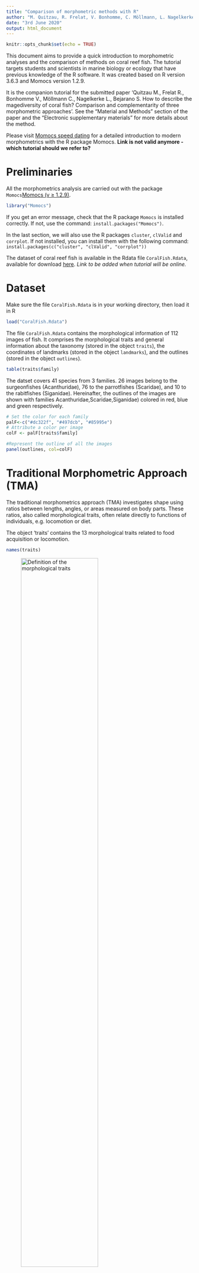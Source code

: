 ```yaml
---
title: "Comparison of morphometric methods with R"
author: "M. Quitzau, R. Frelat, V. Bonhomme, C. Möllmann, L. Nagelkerke and S. Bejarano"
date: "3rd June 2020"
output: html_document
---
```


```r
knitr::opts_chunk$set(echo = TRUE)
```

This document aims to provide a quick introduction to morphometric analyses and the comparison of methods on coral reef fish. The tutorial targets students and scientists in marine biology or ecology that have previous knowledge of the R software. It was created based on R version 3.6.3 and Momocs version 1.2.9.

It is the companion tutorial for the submitted paper 'Quitzau M., Frelat R., Bonhomme V., Möllmann C., Nagelkerke L., Bejarano S. How to describe the magediversity of coral fish? Comparison and complementarity of three morphometric approaches'. See the "Material and Methods" section of the paper and the "Electronic supplementary materials" for more details about the method.

Please visit [Momocs speed dating](https://cran.r-project.org/web/packages/Momocs/vignettes/Momocs_speed_dating.html) for a detailed introduction to modern morphometrics with the R package Momocs. **Link is not valid anymore - which tutorial should we refer to?**

# Preliminaries
All the morphometrics analysis are carried out with the package `Momocs`[Momocs (v ≥ 1.2.9)](https://github.com/MomX/Momocs/).

```r
library("Momocs")
```

If you get an error message, check that the R package `Momocs` is installed correctly. If not, use the command: `install.packages("Momocs")`.  

In the last section, we will also use the R packages `cluster`, `clValid` and `corrplot`. If not installed, you can install them with the following command: `install.packages(c("cluster", "clValid", "corrplot"))` 

The dataset of coral reef fish is available in the Rdata file `CoralFish.Rdata`, available for download [here](https://github.com/rfrelat/CoralFish/). *Link to be added when tutorial will be online.*  

# Dataset

Make sure the file `CoralFish.Rdata` is in your working directory, then load it in R
```r
load("CoralFish.Rdata")
```

The file `CoralFish.Rdata` contains the morphological information of 112 images of fish. It comprises the morphological traits and general information about the taxonomy (stored in the object `traits`), the coordinates of landmarks (stored in the object `landmarks`), and the outlines (stored in the object `outlines`).

```r
table(traits$family)
```

The datset covers 41 species from 3 families. 26 images belong to the surgeonfishes (Acanthuridae), 76 to the parrotfishes (Scaridae), and 10 to the rabitfishes (Siganidae). Hereinafter, the outlines of the images are shown with families Acanthuridae,Scaridae,Siganidae) colored in red, blue and green respectively.

```r
# Set the color for each family
palF<-c("#dc322f", "#497dcb", "#85995e")
# Attribute a color per image
colF <- palF[traits$family]

#Represent the outline of all the images
panel(outlines, col=colF)
```



# Traditional Morphometric Approach (TMA)

The traditional morphometrics approach (TMA) investigates shape using ratios between lengths, angles, or areas measured on body parts. These ratios, also called morphological traits, often relate directly to functions of individuals, e.g. locomotion or diet.

The object 'traits' contains the 13 morphological traits related to food acquisition or locomotion.

```r
names(traits)
```

![Definition of the morphological traits](../Results/Inkscape/Figures/Supplementary/S1_TMA.png){#id .class width=70%}


Traits | Formula | Description  
-------|---------|-----------------------------  
BodyAR | L10$^2$/A2 | Body aspect ratio, ratio between the body depth squared (L10), and the body area (A2).
CaudalAR | L7$^2$/A3 | Aspect ratio of the caudal fin, ratio of the caudal fin depth squared (L7), and the caudal fin surface (A3) 
CaudalFL | L16/L17 | Medial caudal fin ray length, ratio between the medial caudal fin ray length (L16), and the longest caudal fin ray length (L17)  
CaudalPT | L7/L8 | Caudal peduncle throttling, ratio between the caudal fin depth (L7), and the caudal peduncle minimal depth (L8)  
DorsalS | L15/L10 | Longest dorsal spine, ratio between the longest dorsal spine (L15), and the maximum body depth (L10)  
EyeP   | L2/L1   | Eye position, ratio between distance of eye and the bottom of the head (L2), and the head depth along the vertical axis of the eye (L1)
EyeS | L13/L1 | Eye size, ratio between the eye diameter (L13), and the head depth along the vertical axis of the eye (L1)
HeadD | L11/L10 | Head depth, ratio between the head depth (L11), and the body depth (L10)
HeadL | L12/L9 | Head length, ratio between the head length (L12), and the standard length (L9) 
LJawL | L14/L12 | Lower jaw length, ratio between the lower jaw length (L14), and the head length (L12)
OralGP | L3/L1 | Oral gape position, ratio between the distance from the top of the mouth to the bottom of the head along the head depth axis (L3), and the head depth along the vertical axis of  the eye (L1) PectoAR | L6$^2$/A1 | Aspect ratio of the pectoral fin, ratio between the squared pectoral fin length (L6), and the pectoral fin surface (A1)  
PectoP | L5/L4 | Pectoral fin position, ratio between the distance  of the intersection of their pectoral fin to the bottom of the body (L5), and the body depth at the level of the pectoral fin insertion (L4)

From the 13 calculated morphological traits, we calculate a principal component analysis (PCA) and visualize it with:

```r
# Run a PCA on the traits
pcaTMA   <- PCA(traits[, 3:15])
# Visualize the morphospace
plot(pcaTMA, col=colF, cex=1.3)
```

Each dot represents one image located in the morphospace based on their loading on the principal components (PC).  The distance between images in the morphospace describes their morphological distances, in other words how two images are morphological similar in term of measured morphological variation. The colors indicate their family. As indicated by the axes labels, the first PC explains 29% of the variance, the second and third PC capture 16% and 11% respectively.

The PC are interpreted based on the loading of the traits. We can visualize them with a barplot().

```r
par(mfrow=c(3,1), mar=c(2,5,3,1), las=1)
barplot(sort(pcaTMA$rotation[,1]), 
        horiz=TRUE, main="PC1")
barplot(sort(pcaTMA$rotation[,2]), 
        horiz=TRUE, main="PC2")
barplot(sort(pcaTMA$rotation[,3]), 
        horiz=TRUE, main="PC3")
```

We set an arbitrary threshold at +/- 0.3 to select the most important trait for each PC.  

The first component describes the elongation of the body and the head size. With high score on PC1, species have high values of head length (HeadL), head depth (HeadD), oral gape position (OralGP) and relatively low values for body aspect ratio (BodyAR), caudal peduncle throttling (CaudalPT).In other words, individuals with positive score on PC1 have an elongated body, a relatively larger head (in relation to standard length and body depth), and a caudal peduncle relatively broad compared to the caudal fin depth. On the contrary, species with negative score on PC1 have a more rounded body (nearly as deep as long), with relatively smaller head and a narrower caudal peduncle.

The second component highlights the eye size (EyeS) and position (EyeP), as well as, the pectoral fin position (PectoP). PC2 is characterized by a negative correlation with the eye size and a positive correlation of the eye and pectoral fin position. Fish with negative loading therefore have high values of eye size and low values of eye and pectoral fin position. Opposite applies for fish with positive loading. This results in fish with large, centered eye and more ventral pectoral fins on the one hand, and fish with smaller, higher positioned eyes and centered pectoral fins on the other hand.

Lastly, the third component is about the fin development and the resulting swimming style, which is either based on the dorsal and pectoral fin, or the caudal fin. Fish with positive scores have higher values for eye size (EyeS) and a higher aspect ratio of the pectoral fin (PectoAR). Fish with negative scores have higher values for the dorsal spine (DorsalS) and the caudal fin length (CaudalFL)(i.e. the ratio between the medial caudal fin ray and the longest caudal fin ray, indicating an either straight or curved caudal fin). This shows the trade-off between fish with large dorsal spines, straight caudal fins, small eyes, and long and narrow pectoral fins (dorsal-pectoral based swimming), vs. fish with small dorsal spines, curved caudal fins, larger eyes, and short and broad pectoral fins (caudal fin swimming).

# Geometric Morphometric Approach (GMA)

The geometric morphometrics approach (GMA) is based on coordinates of landmarks, identified as homologous points that can be defined on all individuals within a population. The object `landmarks` contains the coordinates of landmarks:

```r
# Here we plot the landmarks of Scarus chameleon
# 47th image of our dataset
ldk_plot(landmarks[47], pch=16, cex=1.2, centroid=FALSE)
ldk_labels(landmarks[47], cex = 1.1)
```

Landmarks number| Description of its position  
----------------| ---------------------------  
1| Posterior-ventral margin of the distal arm of the maxilla  
2| Most anterior proximal limit between the premaxilla and the head of the maxilla  
3| Insertion of the most anterior ray of the dorsal fin on the body  
4| Insertion of the most posterior ray of the dorsal fin on the body  
5| Dorsal insertion of the caudal fin  
6| Ventral insertion of the caudal fin  
7| Insertion of the first ray of the anal fin  
8| Insertion of the last ray of the anal fin  
9| Anterior-dorsal insertion of the pectoral fin  
10| Posterior-ventral insertion of the pectoral fin  
11| Most anterior point on the eye  
12| Most posterior point on the eye  

A common problem in morphometrics is how to remove the information of size and rotation from the landmarks. Here, we chose to normalize landmarks using a full generalized Procrustes adjustment, i.e. finding the optimal superimposition of the images based on the landmarks.

```r
ldkPro <- fgProcrustes(landmarks)
```

We can illustrate the Procrustes adjustment by looking at the superimposition of the landmarks of all images before and after the generalized Procrustes adjustment. 
```r
par(mfrow=c(1,2))
stack(landmarks, title="before")
stack(ldkPro, title="after")
```

On the coordinates of the 12 landmarks, we calculate a PCA and visualize it with:

```r
# Compute PCA for the landmarks coordinates  
pcaGMA <- PCA(ldkPro)

# Visualize the morphological space defined by PC1 and PC2
plot(pcaGMA, col=colF, cex=1.3)
```

The grey dots are theoretical positions of landmarks calculated from the loading of the landmarks on the PCs. Each colored dot represents one image located in the morphospace, and colored by family. As indicated by the axes labels, the first PC explains 66% of the variance, the second and third PC capture 11% and 6% respectively.

A closer look at the deformation grids along the PCs can help their interpretation. We can visualize the contribution of the three first PCs with the home made function `PCldkContrib()` (loaded from the `CoralFish.Rdata` file).

```r
 par(mar=c(1,1,0,0), cex=1.5)
 PCldkContrib(pcaGMA, ldkPro, nax = 1:3, liney=1, linex=1)
```

The first component describes the elongation of the body and head depth, and caudal peduncle. This observation is based on the overall polygon bounded by the extreme landmarks (landmarks 2, 3, 5, 6, and 8). Additionally, the landmarks of the head (landmarks 1-3 and 11-12) are further apart in fish with negative loading on PC1 and narrow on the other side. From left to right, the landmarks of the eye (11+12) come closer to the landmarks of the mouth (1+2), the dorsal fin insertion (3) and the anal fin insertion (8) drift to a more posterior position, and the landmarks around the caudal peduncle (4-7) become broader.

The second component highlights the eye-mouth, as well as, the pectoral-anal fin distance, and variance in the caudal peduncle. In fish with negative scores on PC2 the landmarks of the mouth (1+2) are closer to the landmarks of the eye (11+12), than in fish with positive scores. Additionally, the pectoral fin (landmarks 9+10) is closer to the anal fin (8) in positive fish and the angle between these two fins is steeper. Fish with positive scores tend to have a more trapezoid caudal peduncle (landmarks 4-7), while the caudal peduncle from fish with negative scores are more straight.

The third component is about the eye size, the mouth-pectoral fin relation, and the caudal peduncle. Fish with negative scores on PC3 have have larger eyes, i.e. a higher distance between landmarks 11 and 12, compared to fish with positive scores on PC3. The mouth (landmarks 1+2) and the pectoral fin (landmarks 9-10) are at level in fish with positive scores, while the mouth is higher than the pectoral fin insertion in fish with negative scores on PC3. Again, a difference is found in the caudal peduncle (landmarks 4-7), which broadens along PC3.

# Outline Analysis Approach (OAA)

The outline analysis approach (OAA) describes the coordinates of points along the outline of organism through mathematical functions. The object `outlines` contains the outline of 112 images of fish.

To remove the information of size and rotation from the outlines, we identified five landmarks: (1) ventral insertion of the caudal fin; (2) insertion of the pelvic fin; (3) snout tip; (4) anterior insertion of the dorsal fin; (5) dorsal insertion of the caudal fin. The third landmark (snout tip) is used as the starting point of the outline (see  [Fish outline analysis with R](https://rfrelat.github.io/FishMorpho.html) for more details).

We can visualize the outline and their landmarks, using the same image of Scarus chameleon

```r
# Here we plot the outline of Scarus chameleon
# 47th image of our dataset
coo_plot(outlines[47], xy.axis=FALSE)

# Add the landmarks position
points(outlines[47][outlines$ldk[[47]],], pch="+", 
       col="red", cex=2)
# and their label
text(outlines[47][outlines$ldk[[47]],], labels = 1:5, 
     col="red", pos=c(1,1,4,3,3), cex=1.5)
```

Similar to GMA, we used a full generalized Procrustes adjustment to  align the images and remove differences in size and rotation.

```r
outPro <- fgProcrustes(outlines)
```

We can visualize how the Procrustes adjustment improved the comparability of the outlines by looking at the superimposition of the outlines before and after Procrustes adjustment.

```r
  par(mfrow=c(1,2))
  stack(outlines, title="before")
  stack(outPro, title="after")
```

Now we perform an Elliptical Fourier transforms. The mathematics behind elliptical Fourier transforms (EFT) are detailed in [Bonhomme et al. 2014 _Journal of Statistical Software_](https://www.jstatsoft.org/article/view/v056i13). The main idea of EFT is to consider the outline as two periodic functions in x and y, that can be decomposed by Fourier transforms.

The first step is to know how many harmonics are needed to describe the outlines.

```r
calibrate_harmonicpower_efourier(outPro, nb.h=100)
```

With 15 harmonics, 99% of the shape is correctly described. So we can run the Elliptical Fourier analysis with 15 harmonics (`nb.h =15`).

```r
fish_efa <- efourier(outPro, norm = FALSE, nb.h = 15)
```

From the harmonic coefficients of the 15 harmonics, we can calculate a PCA and visualize it with:

```r
#Run a PCA
pcaOAA <- PCA(fish_efa)
```

To help comparability across approaches, we decided to multiply the PC loadings by (-1). This operation doesn't affect the result and interpretation of the PCA - but it will help when comparing the approaches.
```r
#adjust sign of PC1
pcaOAA$x[,1]<- -pcaOAA$x[,1]
pcaOAA$rotation[,1]<- -pcaOAA$rotation[,1]
```

```r
#Visualize the morphospace
plot(pcaOAA, col=colF, 
     xlim=range(pcaOAA$x[,1]),
     ylim=range(pcaOAA$x[,2]))
```

The grey shapes are theoretical shapes regularly drawn on the factorial plane. Each dot, located in space based on the loading of the harmonics on each component, represents one picture and they're colored by family. As indicated by the axes labels, the first PC explains 39% of the variance, the second and third PC capture 20% and 16% respectively.

Looking at the variation of shapes along the PCs can help their interpretation. We can visualize the contribution of the three first PCs:

```r
PCcontrib(pcaOAA, nax = 1:3,gap = 0.8)
```

The first component describes the elongation of the body and the anal fin position. The overall shape shifts from an elongated ellipse to nearly a circle. Linked to that, the gap between the pelvic and the anal fin is greater in elongated fish, than in rounded.

The second component highlights the development of the caudal fin as well as the head shape, including the position of the mouth (possible due to 5 landmarks). The caudal fin is curved for individuals with negative scores and rather straight for positive individuals. The head varies from a deeper, but shorter head with a mouth located further to the bottom of the head, to a pointed head with a centered mouth. The head and caudal fin contribute to another shift in elongation along PC2.

The third component is about the size of the fins. The fins of fish with positive scores on this axis were relatively more developed than fish with negative scores. The strongest difference occurred in the pelvic fin, with positive scores result in a highly distinct pelvic fin while the smaller pelvic fin of individuals with negative scores is placed closer to the body.

# Comparison

The comparison of methods can be succeeded with different methods. First, we concentrated on the PCs themselves. We compute a correlation matrix, based on Pearson correlation coefficients, to investigate whether the components of each method capture the same variance. For the comparison of methods when focusing on the application, we compute morphospaces and cluster the individuals by taxonomic units and interaction traits.

## Correlation Matrix

Computing a correlation matrix gives the opportunity to compare whether PCs describe the same variance, i.e. are highly correlated.

```r
res <- cbind(pcaTMA$x[, 1:3], 
             pcaGMA$x[, 1:3], 
             pcaOAA$x[, 1:3])
colnames(res)<- paste(rep(c("TMA", "GMA", "OAA"), each=3), 
                      rep(c("PC1", "PC2", "PC3"), 3), sep="\n")

corrplot::corrplot.mixed(cor(res), upper="number", lower="ellipse")
```

The correlation matrix is divided into the correlation values (upper right) and ellipses derived from scatterplots (bottom left). Blue values and ellipses indicate positive correlations and the red ones negative correlations. The intensity of the color is based in the strength of the correlation. We set an arbitrary threshold at +/- 0.5 to decide if a correlation is important.

The highest correlation is found between the first PCs of TMA and GMA, which are both highly correlated with the first PC of OAA. This correlation reflects the main morphological variation of nominally herbivorous coral reef fish, which is linked to body elongation. Interestingly, OAA separates the information of elongation in 2 components, wherefore the first PCs of TMA and GMA correlated additionally with PC2 of OAA. The correlation of the third PCs of TMA and OAA, and the PC2 of GMA highlights variances in fin shapes, covering the dorsal, pectoral and anal fin.

## Family among the morphospace

Secondly, a way to compare morphometric methods is to investigate the ability to capture the taxonomy of the fish based on morphology. Here we use the taxonomic unit "family":

```r
par(mfrow = c(3,2))
#TMA
plot(pcaTMA, fac=traits$family, eigen = FALSE)
plot(pcaTMA, fac=traits$family, eigen = FALSE, yax = 3)

#GMA
plot(pcaGMA, fac=traits$family, 
     morphospace = FALSE, eigen = FALSE)
plot(pcaGMA, fac=traits$family, eigen = FALSE,
     morphospace = FALSE, yax = 3)

#OAA
plot(pcaOAA, fac=traits$family, 
     morphospace = FALSE, eigen = FALSE)
plot(pcaOAA, fac=traits$family, eigen = FALSE,
     morphospace = FALSE, yax = 3)
```

The methods discriminate between families. The family Acanthuridae is displayed in red, Scaridae in blue, and Siganidae in green. A continuum from parrotfish (Scaridae) to rabbitfish (Siganidae), to surgeonfish (Acanthuridae) is detected by all three methods. The family Acanthuridae is relatively widespread using OAA, which can be explained by the fact, that OAA detects variances in elongation with PC1 and PC2. Additionally, the detection of the highly curved caudal fin (e.g. genus *Acanthurus*) spreads the family across the morphospace. The family Siganidae is separated from the Acanthuridae by the second and third PC. OAA shows most overlap of groups. Also TMA shows overlap between Acanthuridae and Siganidae. GMA results in the most distinct groups with no overlap. 

## Compute silhouette value and Dunn index

In addition to the computed morphospace, the silhouette value and the Dunn index calculate the clustering quality, i.e. separation among trait categories and cohesion within category, of each method. It is the ability to discover patterns in the data.  

**Silhouette**  

The silhouette value is based on the difference between the average distance within cluster (cohesion) and the average distances to neighbor clusters (separation). The silhouette ranges from -1 to +1 with higher values indicating a higher clustering quality.

```r
#Transform family into numbers
fam <- as.numeric(traits$family)

#Compute the silhouette for each morphospace
sTMA <- cluster::silhouette(fam, dist(pcaTMA$x[, 1:3]))
sGMA <- cluster::silhouette(fam, dist(pcaGMA$x[, 1:3]))
sOAA <- cluster::silhouette(fam, dist(pcaOAA$x[, 1:3]))
    
c(summary(sTMA)$avg.width,
  summary(sGMA)$avg.width,
  summary(sOAA)$avg.width) 
```

The silhouette value confirms the observation of the morphospaces. All methods have relatively high silhouette value (>0.4) so they are able to differentiate the families in the morphospace, while GMA shows the highest clustering quality with a silhouette of 0.65.

**Dunn index**

The Dunn index is based on the ratio between the maximum distance within group (cohesion) and the minimum distance among group (separation).

```r
# Compute Dunn index for each morphospace
# using the function from clValid package
# Be sure clValid is installed
dTMA <- clValid::dunn(dist(pcaTMA$x[, 1:3]),fam)
dGMA <- clValid::dunn(dist(pcaGMA$x[, 1:3]),fam)
dOAA <- clValid::dunn(dist(pcaOAA$x[, 1:3]),fam)

c(dTMA, dGMA, dOAA)
```
Again, GMA morphospace has the highest clustering quality of families with a Dunn index of 0.39 compared to 0.066 for TMA and 0.045 for OAA.


# References

Bonhomme, V., Picq, S., Gaucherel, C. & Claude, J. Momocs: Outline Analysis Using R. J. Stat. Softw. 56, 1–24 (2014).

Caillon, F., Bonhomme, V., Möllmann, C. & Frelat, R. A morphometric dive into fish diversity. Ecosphere 9, 10 (2018).

